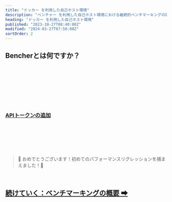 ```yaml
---
title: "ドッカー を利用した自己ホスト環境"
description: "ベンチャー を利用した自己ホスト環境における継続的ベンチマーキングの設定方法を学びましょう"
heading: "ドッカー を利用した自己ホスト環境"
published: "2023-10-27T08:40:00Z"
modified: "2024-03-27T07:50:00Z"
sortOrder: 2
---
```



## Bencherとは何ですか？

<BencherIntro />

<br />

<DockerSelfHosted />

<br />

<DockerInstall />

<br />

<QSInstallCli />

<br />

<DockerRunServers />

<br />

<DockerBencherHost />

<br />

<DockerSelfHostedAccount />

<br />

<QSApiToken>
    <h3><a id="add-api-token" href="http://localhost:3000/console/users/tokens/add?back=aHR0cHM6Ly9iZW5jaGVyLmRldi9qYS9kb2NzL3R1dG9yaWFsL3F1aWNrLXN0YXJ0LyNhZGQtYXBpLXRva2Vu">APIトークンの追加</a></h3>
</QSApiToken>

<br />

<QSCreateProject />

<br />

<QSRunReport />

<br />

<QSGenerateAlert />

<br />
<br />

> 🐰 おめでとうございます！初めてのパフォーマンスリグレッションを捕まえました！🎉

<br />

<h2><a href="/ja/docs/explanation/benchmarking/">続けていく：ベンチマーキングの概要 ➡</a></h2>